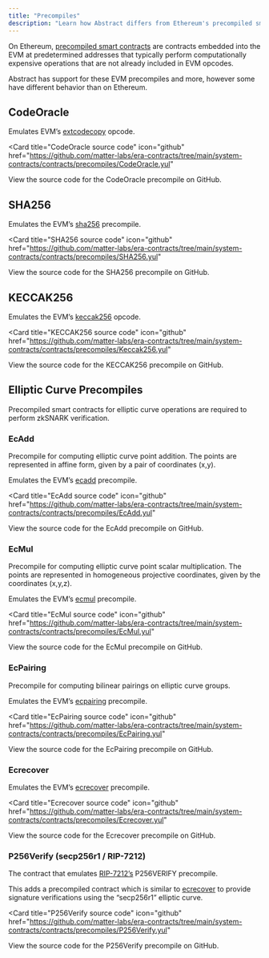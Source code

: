 ```yaml
---
title: "Precompiles"
description: "Learn how Abstract differs from Ethereum's precompiled smart contracts."
---
```


On Ethereum, [precompiled smart contracts](https://www.evm.codes/)
are contracts embedded into the EVM at predetermined addresses
that typically perform computationally expensive operations
that are not already included in EVM opcodes.

Abstract has support for these EVM precompiles and more, however some
have different behavior than on Ethereum.

## CodeOracle

Emulates EVM&rsquo;s [extcodecopy](https://www.evm.codes/#3c?fork=cancun) opcode.

<Card
  title="CodeOracle source code"
  icon="github"
  href="https://github.com/matter-labs/era-contracts/tree/main/system-contracts/contracts/precompiles/CodeOracle.yul"
>
  View the source code for the CodeOracle precompile on GitHub.
</Card>

## SHA256

Emulates the EVM&rsquo;s [sha256](https://www.evm.codes/precompiled#0x02?fork=cancun) precompile.

<Card
  title="SHA256 source code"
  icon="github"
  href="https://github.com/matter-labs/era-contracts/tree/main/system-contracts/contracts/precompiles/SHA256.yul"
>
  View the source code for the SHA256 precompile on GitHub.
</Card>

## KECCAK256

Emulates the EVM&rsquo;s [keccak256](https://www.evm.codes/#20?fork=cancun) opcode.

<Card
  title="KECCAK256 source code"
  icon="github"
  href="https://github.com/matter-labs/era-contracts/tree/main/system-contracts/contracts/precompiles/Keccak256.yul"
>
  View the source code for the KECCAK256 precompile on GitHub.
</Card>

## Elliptic Curve Precompiles

Precompiled smart contracts for elliptic curve operations are required to perform zkSNARK verification.

### EcAdd

Precompile for computing elliptic curve point addition.
The points are represented in affine form, given by a pair of coordinates (x,y).

Emulates the EVM&rsquo;s [ecadd](https://www.evm.codes/precompiled#0x06?fork=cancun) precompile.

<Card
  title="EcAdd source code"
  icon="github"
  href="https://github.com/matter-labs/era-contracts/tree/main/system-contracts/contracts/precompiles/EcAdd.yul"
>
  View the source code for the EcAdd precompile on GitHub.
</Card>

### EcMul

Precompile for computing elliptic curve point scalar multiplication.
The points are represented in homogeneous projective coordinates, given by the coordinates (x,y,z).

Emulates the EVM&rsquo;s [ecmul](https://www.evm.codes/precompiled#0x07?fork=cancun) precompile.

<Card
  title="EcMul source code"
  icon="github"
  href="https://github.com/matter-labs/era-contracts/tree/main/system-contracts/contracts/precompiles/EcMul.yul"
>
  View the source code for the EcMul precompile on GitHub.
</Card>

### EcPairing

Precompile for computing bilinear pairings on elliptic curve groups.

Emulates the EVM&rsquo;s [ecpairing](https://www.evm.codes/precompiled#0x08?fork=cancun) precompile.

<Card
  title="EcPairing source code"
  icon="github"
  href="https://github.com/matter-labs/era-contracts/tree/main/system-contracts/contracts/precompiles/EcPairing.yul"
>
  View the source code for the EcPairing precompile on GitHub.
</Card>

### Ecrecover

Emulates the EVM&rsquo;s [ecrecover](https://www.evm.codes/precompiled#0x01?fork=cancun) precompile.

<Card
  title="Ecrecover source code"
  icon="github"
  href="https://github.com/matter-labs/era-contracts/tree/main/system-contracts/contracts/precompiles/Ecrecover.yul"
>
  View the source code for the Ecrecover precompile on GitHub.
</Card>

### P256Verify (secp256r1 / RIP-7212)

The contract that emulates [RIP-7212&rsquo;s](https://github.com/ethereum/RIPs/blob/master/RIPS/rip-7212.md) P256VERIFY precompile.

This adds a precompiled contract which is similar to [ecrecover](#ecrecover)
to provide signature verifications using the “secp256r1” elliptic curve.

<Card
  title="P256Verify source code"
  icon="github"
  href="https://github.com/matter-labs/era-contracts/tree/main/system-contracts/contracts/precompiles/P256Verify.yul"
>
  View the source code for the P256Verify precompile on GitHub.
</Card>
